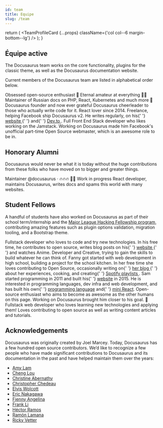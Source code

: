 ```yaml
---
id: team
title: Equipe
slug: /team
---
```



  return (
    <TeamProfileCard {...props} className={'col col--6 margin-bottom--lg'} />
  );
}

## Équipe active

The Docusaurus team works on the core functionality, plugins for the classic theme, as well as the Docusaurus documentation website.

Current members of the Docusaurus team are listed in alphabetical order below.

<div className="row">
  <TeamProfileCardCol
    name="Alexey Pyltsyn"
    githubUrl="https://github.com/lex111">
    Obsessed open-source enthusiast 👋 Eternal amateur at everything 🤷‍♂️
    Maintainer of Russian docs on PHP, React, Kubernetes and much more 🧐
  </TeamProfileCardCol>
  <TeamProfileCardCol
    name="Joel Marcey"
    githubUrl="https://github.com/JoelMarcey"
    twitterUrl="https://twitter.com/joelmarcey">
    Docusaurus founder and now ever grateful Docusaurus cheerleader to those who
    actually write code for it.
  </TeamProfileCardCol>
  <TeamProfileCardCol
    name="Sébastien Lorber"
    githubUrl="https://github.com/slorber"
    twitterUrl="https://twitter.com/sebastienlorber">
    React lover since 2014. Freelance, helping Facebook ship Docusaurus v2. He
    writes regularly, on his{' '}
    <a href="https://sebastienlorber.com/" target="_blank">
      website
    </a>{' '}
    and{' '}
    <a href="https://dev.to/sebastienlorber" target="_blank">
      Dev.to
    </a>
    .
  </TeamProfileCardCol>
  <TeamProfileCardCol
    name="Yangshun Tay"
    githubUrl="https://github.com/yangshun"
    twitterUrl="https://twitter.com/yangshunz">
    Full Front End Stack developer who likes working on the Jamstack. Working on
    Docusaurus made him Facebook's unofficial part-time Open Source webmaster,
    which is an awesome role to be in.
  </TeamProfileCardCol>
</div>

## Honorary Alumni

Docusaurus would never be what it is today without the huge contributions from these folks who have moved on to bigger and greater things.

<div className="row">
  <TeamProfileCardCol
    name="Endilie Yacop Sucipto"
    githubUrl="https://github.com/endiliey"
    twitterUrl="https://twitter.com/endiliey">
    Maintainer @docusaurus · 🔥🔥🔥
  </TeamProfileCardCol>
  <TeamProfileCardCol
    name="Wei Gao"
    githubUrl="https://github.com/wgao19"
    twitterUrl="https://twitter.com/wgao19">
    🏻‍🌾 Work in progress React developer, maintains Docusaurus, writes docs
    and spams this world with many websites.
  </TeamProfileCardCol>
</div>

## Student Fellows

A handful of students have also worked on Docusaurus as part of their school term/internship and the [Major League Hacking Fellowship program](https://fellowship.mlh.io/), contributing amazing features such as plugin options validation, migration tooling, and a Bootstrap theme.

<div className="row">
  <TeamProfileCardCol
    name="Anshul Goyal"
    githubUrl="https://github.com/anshulrgoyal"
    twitterUrl="https://twitter.com/ar_goyal">
    Fullstack developer who loves to code and try new technologies. In his free
    time, he contributes to open source, writes blog posts on his{' '}
    <a href="https://anshulgoyal.dev/" target="_blank">
      website
    </a>{' '}
    and watches Anime.
  </TeamProfileCardCol>
  <TeamProfileCardCol
    name="Drew Alexander"
    githubUrl="https://github.com/drewbi">
    Developer and Creative, trying to gain the skills to build whatever he can
    think of.
  </TeamProfileCardCol>
  <TeamProfileCardCol
    name="Fanny Vieira"
    githubUrl="https://github.com/fanny"
    twitterUrl="https://twitter.com/fannyvieiira">
    Fanny got started with web development in high school, building a project
    for the school kitchen. In her free time she loves contributing to Open
    Source, occasionally writing on{' '}
    <a href="https://dev.to/fannyvieira" target="_blank">
      her blog
    </a>{' '}
    about her experiences, cooking, and creating{' '}
    <a href="https://open.spotify.com/user/anotherfanny" target="_blank">
      Spotify playlists
    </a>
    .
  </TeamProfileCardCol>
  <TeamProfileCardCol
    name="Sam Zhou"
    githubUrl="https://github.com/SamChou19815"
    twitterUrl="https://twitter.com/SamChou19815">
    Sam started programming in 2011 and built his{' '}
    <a href="https://developersam.com">website</a> in 2015. He is interested in
    programming languages, dev infra and web development, and has built his own{' '}
    <a href="https://samlang.developersam.com/">programming language</a> and{' '}
    <a href="https://github.com/SamChou19815/mini-react">mini React</a>.
  </TeamProfileCardCol>
  <TeamProfileCardCol
    name="Tan Teik Jun"
    githubUrl="https://github.com/teikjun"
    twitterUrl="https://twitter.com/teik_jun">
    Open-source enthusiast who aims to become as awesome as the other humans on
    this page. Working on Docusaurus brought him closer to his goal. 🌱
  </TeamProfileCardCol>
  <TeamProfileCardCol
    name="Nisarag Bhatt"
    githubUrl="https://github.com/FocalChord"
    twitterUrl="https://twitter.com/focalchord_">
    Fullstack web developer who loves learning new technologies and applying
    them! Loves contributing to open source as well as writing content articles
    and tutorials.
  </TeamProfileCardCol>
</div>

## Acknowledgements

Docusaurus was originally created by Joel Marcey. Today, Docusaurus has a few hundred open source contributors. We’d like to recognize a few people who have made significant contributions to Docusaurus and its documentation in the past and have helped maintain them over the years:

- [Amy Lam](https://github.com/amyrlam)
- [Cheng Lou](https://github.com/chenglou)
- [Christine Abernathy](https://github.com/caabernathy)
- [Christopher Chedeau](https://github.com/vjeux)
- [Elvis Wolcott](https://github.com/elviswolcott)
- [Eric Nakagawa](https://github.com/ericnakagawa)
- [Fienny Angelina](https://github.com/fiennyangeln)
- [Frank Li](https://github.com/deltice)
- [Héctor Ramos](https://github.com/hramos)
- [Ramón Lamana](https://github.com/rlamana)
- [Ricky Vetter](https://github.com/rickyvetter)
